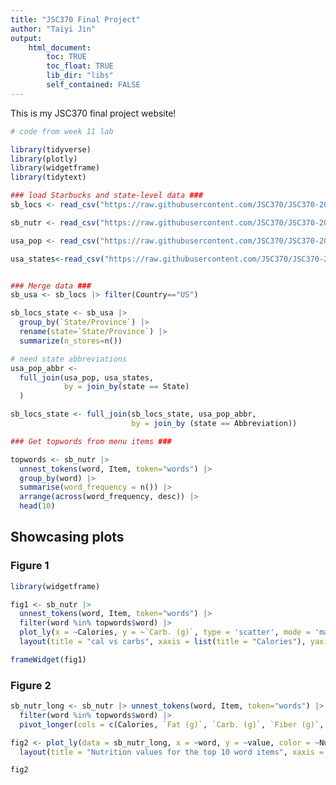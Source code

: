 ---
title: "JSC370 Final Project"
author: "Taiyi Jin"
output: 
    html_document:
        toc: TRUE
        toc_float: TRUE
        lib_dir: "libs"
        self_contained: FALSE
---

This is my JSC370 final project website!

```{r, echo = FALSE, message = FALSE, warning= FALSE}
# code from week 11 lab

library(tidyverse)
library(plotly)
library(widgetframe)
library(tidytext)

### load Starbucks and state-level data ###
sb_locs <- read_csv("https://raw.githubusercontent.com/JSC370/JSC370-2025/refs/heads/main/data/starbucks/starbucks-locations.csv")

sb_nutr <- read_csv("https://raw.githubusercontent.com/JSC370/JSC370-2025/refs/heads/main/data/starbucks/starbucks-menu-nutrition.csv")

usa_pop <- read_csv("https://raw.githubusercontent.com/JSC370/JSC370-2025/refs/heads/main/data/starbucks/us_state_pop.csv")

usa_states<-read_csv("https://raw.githubusercontent.com/JSC370/JSC370-2025/refs/heads/main/data/starbucks/states.csv")


### Merge data ###
sb_usa <- sb_locs |> filter(Country=="US")

sb_locs_state <- sb_usa |>
  group_by(`State/Province`) |>
  rename(state=`State/Province`) |>
  summarize(n_stores=n())

# need state abbreviations
usa_pop_abbr <- 
  full_join(usa_pop, usa_states, 
            by = join_by(state == State)
  ) 

sb_locs_state <- full_join(sb_locs_state, usa_pop_abbr,
                           by = join_by (state == Abbreviation))
```


```{r, echo = FALSE, message = FALSE, warning= FALSE}
### Get topwords from menu items ###

topwords <- sb_nutr |>
  unnest_tokens(word, Item, token="words") |>
  group_by(word) |>
  summarise(word_frequency = n()) |>
  arrange(across(word_frequency, desc)) |>
  head(10)

```

## Showcasing plots {.tabset}

### Figure 1

```{r echo=FALSE, warning=FALSE, message=FALSE}
library(widgetframe)

fig1 <- sb_nutr |>  
  unnest_tokens(word, Item, token="words") |>
  filter(word %in% topwords$word) |>
  plot_ly(x = ~Calories, y = ~`Carb. (g)`, type = 'scatter', mode = 'markers', color = ~Category, hoverinfo = "text", text = ~paste0("Item: ", word))|>
  layout(title = "cal vs carbs", xaxis = list(title = "Calories"), yaxis = list(title = "Carbs"), hovermode = "compare")

frameWidget(fig1)
```

### Figure 2

```{r echo=FALSE, warning=FALSE, message = FALSE}
sb_nutr_long <- sb_nutr |> unnest_tokens(word, Item, token="words") |>
  filter(word %in% topwords$word) |>
  pivot_longer(cols = c(Calories, `Fat (g)`, `Carb. (g)`, `Fiber (g)`, `Protein (g)`), names_to = "Nutrient", values_to = "value")

fig2 <- plot_ly(data = sb_nutr_long, x = ~word, y = ~value, color = ~Nutrient, type = "box") |>
  layout(title = "Nutrition values for the top 10 word items", xaxis = list(title = "Item word"), yaxis = list(title = "Nutrition value"), boxmode = "group")

fig2
```

